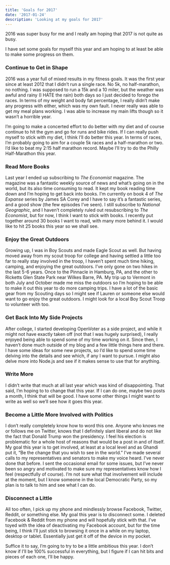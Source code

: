 ```yaml
---
title: 'Goals for 2017'
date: '2017-01-24'
description: 'Looking at my goals for 2017'
---
```


2016 was super busy for me and I really am hoping that 2017 is not quite as busy.

I have set some goals for myself this year and am hoping to at least be able to make some progress on them.

### Continue to Get in Shape

2016 was a year full of mixed results in my fitness goals. It was the first year since at least 2012 that I didn’t run a single race. No 5k, no half-marathon, no nothing. I was supposed to run a 15k and a 10 miler, but the weather was awful and rainy (I HATE the rain) both days so I just decided to forego the races. In terms of my weight and body fat percentage, I really didn’t make any progress with either, which was my own fault. I never really was able to get my meal plans working. I was able to increase my main lifts though so it wasn’t a horrible year.

I’m going to make a concerted effort to do better with my diet and of course continue to hit the gym and go for runs and bike rides. If I can really push myself to stick with my diet, I think I’ll do better this year. In terms of races, I’m probably going to aim for a couple 5k races and a half-marathon or two. I’d like to beat my 2:15 half marathon record. Maybe I’ll try to do the Philly Half-Marathon this year.

### Read More Books

Last year I ended up subscribing to <em>The Economist</em> magazine. The magazine was a fantastic weekly source of news and what’s going on in the world, but its also time consuming to read. It kept my book reading time down and I’m hoping to get back into books. I’m currently on book 4 of <em>The Expanse</em> series by James SA Corey and I have to say it’s a fantastic series, and a good show (the few episodes I’ve seen). I still subscribe to <em>National Geographic</em>, and I haven’t completely ruled out resubscribing to <em>The Economist</em>, but for now, I think I want to stick with books. I recently put together around 30 books I want to read, with many more behind it. I would like to hit 25 books this year so we shall see.

### Enjoy the Great Outdoors

Growing up, I was in Boy Scouts and made Eagle Scout as well. But having moved away from my scout troop for college and having settled a little too far to really stay involved in the troop, I haven’t spent much time hiking, camping, and enjoying the great outdoors. I’ve only gone on two hikes in the last 5-6 years. Once to the Pinnacle in Hamburg, PA, and the other to Ricketts Glen State Park near Wilkes Barre, PA. My trip up to Vermont in both July and October made me miss the outdoors so I’m hoping to be able to make it out this year to do more camping trips. I have a lot of the basic gear from my Scouting days so I might see if Lauren or someone else would want to go enjoy the great outdoors. I might look for a local Boy Scout Troop to volunteer with too.

### Get Back Into My Side Projects

After college, I started developing OpenVoter as a side project, and while it might not have exactly taken off (not that I was hugely surprised), I really enjoyed being able to spend some of my time working on it. Since then, I haven’t done much outside of my blog and a few little things here and there. I have some ideas for some new projects, so I’d like to spend some time delving into the details and see which, if any I want to pursue. I might also delve more into Node.js and see if it makes sense to use that for anything.

### Write More

I didn’t write that much at all last year which was kind of disappointing. That said, I’m hoping to to change that this year. If I can do one, maybe two posts a month, I think that will be good. I have some other things I might want to write as well so we’ll see how it goes this year.

### Become a Little More Involved with Politics

I don’t really completely know how to word this one. Anyone who knows me or follows me on Twitter, knows that I definitely slant liberal and do not like the fact that Donald Trump won the presidency. I feel his election is problematic for a whole host of reasons that would be a post in and of itself. My goal this year is to get involved, at least at a local level and as Ghandi put it, “Be the change that you wish to see in the world.” I’ve made several calls to my representatives and senators to make my voice heard. I’ve never done that before. I sent the occasional email for some issues, but I’ve never been so angry and motivated to make sure my representatives know how I feel (respectfully of course). I’m not sure what that involvement will include at the moment, but I know someone in the local Democratic Party, so my plan is to talk to him and see what I can do.

### Disconnect a Little

All too often, I pick up my phone and mindlessly browse Facebook, Twitter, Reddit, or something else. My goal this year is to disconnect some. I deleted Facebook & Reddit from my phone and will hopefully stick with that. I’ve toyed with the idea of deactivating my Facebook account, but for the time being, I think I’ll just stick to browsing it once in a while on my laptop, desktop or tablet. Essentially just get it off of the device in my pocket.

Suffice it to say, I’m going to try to be a little ambitious this year. I don’t know if I’ll be 100% successful in everything, but I figure if I can hit bits and pieces of each one, I’ll be happy.

